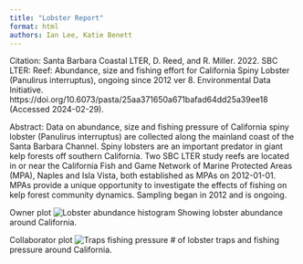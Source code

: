 ```yaml
---
title: "Lobster Report"
format: html
authors: Ian Lee, Katie Benett
---
```


Citation: Santa Barbara Coastal LTER, D. Reed, and R. Miller. 2022. SBC LTER: Reef: Abundance, size and fishing effort for California Spiny Lobster (Panulirus interruptus), ongoing since 2012 ver 8. Environmental Data Initiative. https://doi.org/10.6073/pasta/25aa371650a671bafad64dd25a39ee18 (Accessed 2024-02-29).

Abstract: Data on abundance, size and fishing pressure of California spiny lobster (Panulirus interruptus) are collected along the mainland coast of the Santa Barbara Channel. Spiny lobsters are an important predator in giant kelp forests off southern California. Two SBC LTER study reefs are located in or near the California Fish and Game Network of Marine Protected Areas (MPA), Naples and Isla Vista, both established as MPAs on 2012-01-01. MPAs provide a unique opportunity to investigate the effects of fishing on kelp forest community dynamics. Sampling began in 2012 and is ongoing.

Owner plot
![Lobster abundance histogram](figs/lobster_hist.png)
Showing lobster abundance around California.

Collaborator plot
![Traps fishing pressure](figs/traps-fishing-pressure.jpg)
# of lobster traps and fishing pressure around California.
